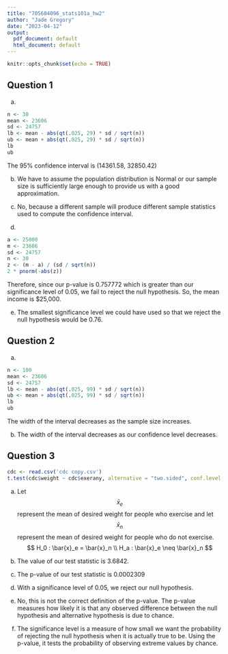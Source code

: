 ```yaml
---
title: "705604096_stats101a_hw2"
author: "Jade Gregory"
date: "2023-04-12"
output:
  pdf_document: default
  html_document: default
---
```


```r
knitr::opts_chunk$set(echo = TRUE)
```

## Question 1
a)

```r
n <- 30
mean <- 23606
sd <- 24757
lb <- mean - abs(qt(.025, 29) * sd / sqrt(n))
ub <- mean + abs(qt(.025, 29) * sd / sqrt(n))
lb
ub
```
The 95% confidence interval is (14361.58, 32850.42)

b)
We have to assume the population distribution is Normal or our sample size is sufficiently large enough to provide us with a good approximation.

c)
No, because a different sample will produce different sample statistics used to compute the confidence interval. 

d)
```r
a <- 25000
m <- 23606
sd <- 24757
n <- 30
z <- (m - a) / (sd / sqrt(n))
2 * pnorm(-abs(z))
```
Therefore, since our p-value is 0.757772 which is greater than our significance level of 0.05, we fail to reject the null hypothesis. So, the mean income is $25,000.

e)
The smallest significance level we could have used so that we reject the null hypothesis would be 0.76.

## Question 2
a)
```r
n <- 100
mean <- 23606
sd <- 24757
lb <- mean - abs(qt(.025, 99) * sd / sqrt(n))
ub <- mean + abs(qt(.025, 99) * sd / sqrt(n))
lb
ub
```
The width of the interval decreases as the sample size increases.

b)
The width of the interval decreases as our confidence level decreases.

## Question 3
```r
cdc <- read.csv('cdc copy.csv')
t.test(cdc$weight ~ cdc$exerany, alternative = "two.sided", conf.level = 0.95)
```
a)
Let $$\bar{x}_e$$ represent the mean of desired weight for people who exercise and let $$\bar{x}_n$$ represent the mean of desired weight for people who do not exercise.
$$
H_0 : \bar{x}_e = \bar{x}_n \\
H_a : \bar{x}_e \neq \bar{x}_n
$$
b)
The value of our test statistic is 3.6842.

c)
The p-value of our test statistic is 0.0002309

d)
With a significance level of 0.05, we reject our null hypothesis. 

e)
No, this is not the correct definition of the p-value. The p-value measures how likely it is that any observed difference between the null hypothesis and alternative hypothesis is due to chance. 

f)
The significance level is a measure of how small we want the probability of rejecting the null hypothesis when it is actually true to be. Using the p-value, it tests the probability of observing extreme values by chance. 